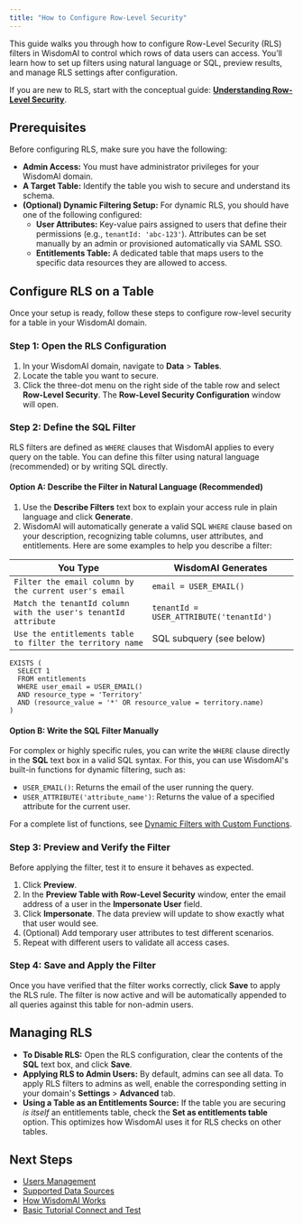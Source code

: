 ```yaml
---
title: "How to Configure Row-Level Security"
---
```


This guide walks you through how to configure Row-Level Security (RLS) filters in WisdomAI to control which rows of data users can access. You’ll learn how to set up filters using natural language or SQL, preview results, and manage RLS settings after configuration.

If you are new to RLS, start with the conceptual guide:  [**Understanding Row-Level Security**](/manage-account/row-level-access-control/understanding-row-level-security).

## Prerequisites

Before configuring RLS, make sure you have the following:

- **Admin Access:** You must have administrator privileges for your WisdomAI domain.
- **A Target Table:** Identify the table you wish to secure and understand its schema.
- **(Optional) Dynamic Filtering Setup:** For dynamic RLS, you should have one of the following configured:
  - **User Attributes:** Key-value pairs assigned to users that define their permissions (e.g., `tenantId: 'abc-123'`). Attributes can be set manually by an admin or provisioned automatically via SAML SSO.
  - **Entitlements Table:** A dedicated table that maps users to the specific data resources they are allowed to access.

## Configure RLS on a Table

Once your setup is ready, follow these steps to configure row-level security for a table in your WisdomAI domain.

### Step 1: Open the RLS Configuration

1. In your WisdomAI domain, navigate to **Data** \> **Tables**.
2. Locate the table you want to secure.
3. Click the three-dot menu on the right side of the table row and select **Row-Level Security**. The **Row-Level Security Configuration** window will open.

### Step 2: Define the SQL Filter

RLS filters are defined as `WHERE` clauses that WisdomAI applies to every query on the table. You can define this filter using natural language (recommended) or by writing SQL directly.

#### Option A: Describe the Filter in Natural Language (Recommended)

1. Use the **Describe Filters** text box to explain your access rule in plain language and click **Generate**. 
2. WisdomAI will automatically generate a valid SQL `WHERE` clause based on your description, recognizing table columns, user attributes, and entitlements. Here are some examples to help you describe a filter:

| You Type                                                       | WisdomAI Generates                      |
| -------------------------------------------------------------- | --------------------------------------- |
| `Filter the email column by the current user's email`          | `email = USER_EMAIL()`                  |
| `Match the tenantId column with the user's tenantId attribute` | `tenantId = USER_ATTRIBUTE('tenantId')` |
| `Use the entitlements table to filter the territory name`      | SQL subquery (see below)                |

```
EXISTS (
  SELECT 1
  FROM entitlements
  WHERE user_email = USER_EMAIL()
  AND resource_type = 'Territory'
  AND (resource_value = '*' OR resource_value = territory.name)
)
```

#### **Option B: Write the SQL Filter Manually**

For complex or highly specific rules, you can write the `WHERE` clause directly in the **SQL** text box in a valid SQL syntax. For this, you can use WisdomAI's built-in functions for dynamic filtering, such as:

- `USER_EMAIL()`: Returns the email of the user running the query.
- `USER_ATTRIBUTE('attribute_name')`: Returns the value of a specified attribute for the current user.

For a complete list of functions, see [Dynamic Filters with Custom Functions](/manage-account/row-level-access-control/understanding-row-level-security#dynamic-filters-with-custom-functions).

### Step 3: Preview and Verify the Filter

Before applying the filter, test it to ensure it behaves as expected.

1. Click **Preview**.
2. In the **Preview Table with Row-Level Security** window, enter the email address of a user in the **Impersonate User** field.
3. Click **Impersonate**. The data preview will update to show exactly what that user would see.
4. (Optional) Add temporary user attributes to test different scenarios.
5. Repeat with different users to validate all access cases.

### Step 4: Save and Apply the Filter

Once you have verified that the filter works correctly, click **Save** to apply the RLS rule. The filter is now active and will be automatically appended to all queries against this table for non-admin users.

## Managing RLS

- **To Disable RLS:** Open the RLS configuration, clear the contents of the **SQL** text box, and click **Save**.
- **Applying RLS to Admin Users:** By default, admins can see all data. To apply RLS filters to admins as well, enable the corresponding setting in your domain's **Settings** \> **Advanced** tab.
- **Using a Table as an Entitlements Source:** If the table you are securing _is itself_ an entitlements table, check the **Set as entitlements table** option. This optimizes how WisdomAI uses it for RLS checks on other tables.

## Next Steps

- [Users Management](/manage-account/users-management)
- [Supported Data Sources](/getting-started/supported-data-sources)
- [How WisdomAI Works](/getting-started/how-wisdom-ai-works)
- [Basic Tutorial Connect and Test](/setting-up-wisdom-ai/basic-tutorial-connect-and-test)